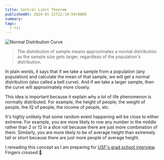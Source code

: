 ```yaml
---
title: Central Limit Theorem
publishedAt: 2024-01-22T22:10:59+0800
summary:
tags:
  - til
---
```


<Image
  src="/images/normal-distribution-curve.png"
  alt="Normal Distribution Curve"
/>

> The distribution of sample means approximates a normal distribution as the sample size gets larger, regardless of the population's distribution.

In plain words, it says that if we take a sample from a population (any population) and calculate the mean of that sample, we will get a normal distribution (also called a bell curve). And if we take a larger sample, then the curve will approximately more closely.

This idea is important because it explain why a lot of life phenomenon is normally distributed. For example, the height of people, the weight of people, the IQ of people, the income of people, etc.

It's highly unlikely that some random event happening will be close to either extreme. For example, you are more likely to row any number in the middle rather than 2 or 12 in a dice roll because there are just more combination of them. Similarly, you are more likely to be of average height than extremely tall or short because there are just more people of average height.

I rereading this concept as I am preparing for [USF's grad school interview](https://www.usfca.edu/arts-sciences/programs/graduate/data-science). Fingers crossed 🤞.
